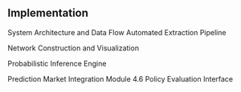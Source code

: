
## Implementation

System Architecture and Data Flow
<!-- Present the overall architecture of the P(Doom) calculator, showing how different components interact. Explain the data pipeline from extraction through modeling to visualization and policy evaluation. -->
Automated Extraction Pipeline
<!-- Detail the implementation of the automated extraction system, including LLM prompt design, validation procedures, and performance metrics. Provide specific examples showing the transition from text to formal model. -->

Network Construction and Visualization

<!-- Describe the implementation of the DAG construction and visualization components, explaining both the mathematical representation and the user interface design considerations. -->

Probabilistic Inference Engine

<!-- Present the implementation of the inference engine, with particular attention to handling complex networks efficiently. Discuss optimization techniques and computational constraints. -->

Prediction Market Integration Module
<!-- Detail the implementation of connections to prediction markets and forecasting platforms, including API interactions, data processing, and update mechanisms. -->
4.6 Policy Evaluation Interface
<!-- Describe the interface for policy evaluation, showing how users can define interventions, set conditions, and analyze outcomes. Explain design choices that enhance interpretability and usability. -->
